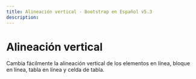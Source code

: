 ```yaml
---
title: Alineación vertical · Bootstrap en Español v5.3
description: 
---
```

# Alineación vertical

Cambia fácilmente la alineación vertical de los elementos en línea, bloque en línea, tabla en línea y celda de tabla.